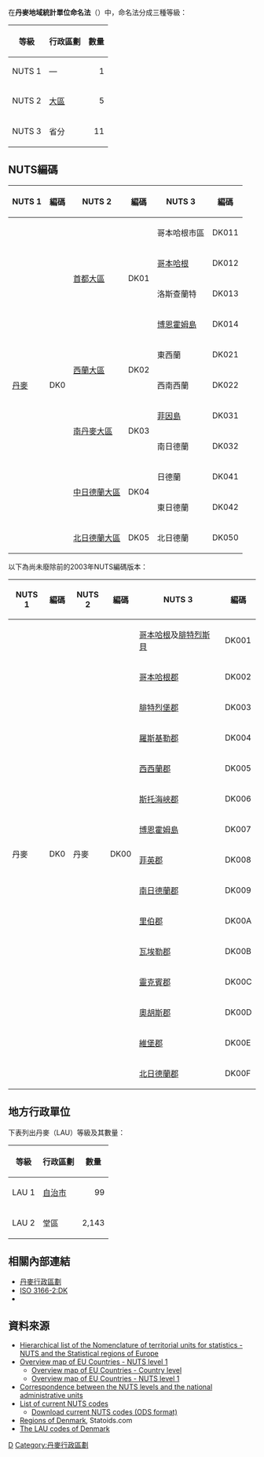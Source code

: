 {{NoteTA
|G1=地名
|1=zh:郡;zh-hans:县;zh-hant:郡;
}}
{{main|地域統計單位命名法}}

在'''丹麥地域統計單位命名法'''（{{lang-en|NUTS of Denmark}}）中，命名法分成三種等級：

{| class="wikitable"
|-
! 等級
! 行政區劃
! 數量
|-
! NUTS 1
| —
| align="right" | 1
|-
! NUTS 2
| [[丹麥大區|大區]]
| align="right" | 5
|-
! NUTS 3
| 省分
| align="right" | 11
|}

==NUTS編碼==
{| border="1" cellpadding="2" cellspacing="0" style="text-align:center" width=50%
|- style="background-color:#ffd700;text-align:center"
! NUTS 1
! 編碼
! NUTS 2
! 編碼
! NUTS 3
! 編碼
|-
| rowspan=11 | [[丹麥|丹麥]]
| rowspan=11 | DK0
| rowspan=4 | [[首都大區|首都大區]]
| rowspan=4 | DK01
| 哥本哈根市區
| DK011
|-
| [[哥本哈根|哥本哈根]]
| DK012
|-
| 洛斯查蘭特
| DK013
|-
| [[博恩霍姆島|博恩霍姆島]]
| DK014
|-
| rowspan=2 | [[西蘭大區|西蘭大區]]
| rowspan=2 | DK02
| 東西蘭
| DK021 
|-
| 西南西蘭
| DK022
|-
| rowspan=2 | [[南丹麥大區|南丹麥大區]]
| rowspan=2 | DK03
| [[菲因島|菲因島]]
| DK031
|-
| 南日德蘭
| DK032
|-
| rowspan=2 | [[中日德蘭大區|中日德蘭大區]]
| rowspan=2 | DK04
| 日德蘭
| DK041
|-
| 東日德蘭
| DK042
|-
| [[北日德蘭大區|北日德蘭大區]]
| DK05
| 北日德蘭
| DK050
|}

以下為{{le|丹麥郡份|Counties of Denmark|郡}}尚未廢除前的2003年NUTS編碼版本：
{| border="1" cellpadding="2" cellspacing="0" style="text-align:center" width=50%
|- style="background-color:#ffd700;text-align:center;border-bottom:none;"
! NUTS 1
! 編碼
! NUTS 2
! 編碼
! NUTS 3
! 編碼
|- valign="top"
| rowspan="15" valign=middle| 丹麥
| rowspan="15" valign=middle| DK0
| rowspan="15" valign=middle| 丹麥
| rowspan="15" valign=middle| DK00
| [[哥本哈根|哥本哈根]]及[[腓特烈斯貝|腓特烈斯貝]]
| DK001
|-
| [[哥本哈根郡|哥本哈根郡]]
| DK002
|-
| [[腓特烈堡郡|腓特烈堡郡]]
| DK003
|-
| [[羅斯基勒郡|羅斯基勒郡]]
| DK004
|-
| [[西西蘭郡|西西蘭郡]]
| DK005
|-
| [[斯托海峽郡|斯托海峽郡]]
| DK006
|-
| [[博恩霍姆島|博恩霍姆島]]
| DK007
|-
| [[菲英郡|菲英郡]]
| DK008
|-
| [[南日德蘭郡|南日德蘭郡]]
| DK009
|-
| [[里伯郡|里伯郡]]
| DK00A
|-
| [[瓦埃勒郡|瓦埃勒郡]]
| DK00B
|-
| [[靈克賓郡|靈克賓郡]]
| DK00C
|-
| [[奧胡斯郡|奧胡斯郡]]
| DK00D
|-
| [[維堡郡|維堡郡]]
| DK00E
|-
| [[北日德蘭郡|北日德蘭郡]]
| DK00F
|}

==地方行政單位==
下表列出丹麥{{link-en|地方行政單位|Local administrative unit}}（LAU）等級及其數量：
{| class="wikitable"
|-
! 等級
! 行政區劃
! 數量
|-
! LAU 1
| [[丹麥自治市|自治市]]
| align="right" | 99
|-
! LAU 2
| 堂區
| align="right" | 2,143
|}

==相關內部連結==
* [[丹麥行政區劃|丹麥行政區劃]]
* [[ISO_3166-2:DK|ISO 3166-2:DK]]
* {{le|FIPS區域代碼列表|List of FIPS region codes (D-F)#DA: Denmark|丹麥FIPS區域代碼列表}}

==資料來源==
* [http://ec.europa.eu/eurostat/ramon/nuts/codelist_en.cfm?list=nuts Hierarchical list of the Nomenclature of territorial units for statistics - NUTS and the Statistical regions of Europe]{{Wayback|url=http://ec.europa.eu/eurostat/ramon/nuts/codelist_en.cfm?list=nuts |date=20171010143243 }}
* [http://ec.europa.eu/eurostat/ramon/nuts/pngmaps/eu1.png Overview map of EU Countries - NUTS level 1]{{Wayback|url=http://ec.europa.eu/eurostat/ramon/nuts/pngmaps/eu1.png |date=20100531085537 }}
** [https://web.archive.org/web/20100220000426/http://ec.europa.eu/eurostat/ramon/nuts/pngmaps/eu0.png Overview map of EU Countries - Country level]
** [http://ec.europa.eu/eurostat/ramon/nuts/pngmaps/eu1.png Overview map of EU Countries - NUTS level 1]{{Wayback|url=http://ec.europa.eu/eurostat/ramon/nuts/pngmaps/eu1.png |date=20100531085537 }}
* [http://ec.europa.eu/eurostat/ramon/nuts/introannex_regions_en.html Correspondence between the NUTS levels and the national administrative units]{{Wayback|url=http://ec.europa.eu/eurostat/ramon/nuts/introannex_regions_en.html |date=20160211090417 }}
* [http://simap.europa.eu/codes-and-nomenclatures/codes-nuts/codes-nuts-table_en.htm List of current NUTS codes]{{WebCite|url=https://www.webcitation.org/65DKaDyJT?url=http://simap.europa.eu/codes-and-nomenclatures/codes-nuts/codes-nuts-table_en.htm |date=20120205013927 |dateformat=iso }}
** [http://simap.europa.eu/codes-and-nomenclatures/codes-nuts/nuts_2008.ods Download current NUTS codes (ODS format)]{{Wayback|url=http://simap.europa.eu/codes-and-nomenclatures/codes-nuts/nuts_2008.ods |date=20150716204920 }}
* [http://www.statoids.com/udk.html Regions of Denmark]{{Wayback|url=http://www.statoids.com/udk.html |date=20150627011641 }}, Statoids.com
* [https://web.archive.org/web/20121007042129/http://epp.eurostat.ec.europa.eu/portal/page/portal/nuts_nomenclature/documents/DK-LAU.xls The LAU codes of Denmark]

{{NUTS|state=collapsed}}

[[Category:地域統計單位命名法|D]]
[[Category:丹麥行政區劃|Category:丹麥行政區劃]]